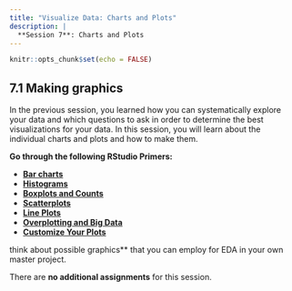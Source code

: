 ```yaml
---
title: "Visualize Data: Charts and Plots"
description: |
  **Session 7**: Charts and Plots
---
```


```r
knitr::opts_chunk$set(echo = FALSE)
```

## 7.1 Making graphics

In the previous session, you learned how you can systematically explore your data and which questions to ask in order to determine the best visualizations for your data. In this session, you will learn about the individual charts and plots and how to make them.

**Go through the following RStudio Primers:**

- [**Bar charts**](https://rstudio.cloud/learn/primers/3.2)
- [**Histograms**](https://rstudio.cloud/learn/primers/3.3) 
- [**Boxplots and Counts**](https://rstudio.cloud/learn/primers/3.4)
- [**Scatterplots**](https://rstudio.cloud/learn/primers/3.5)
- [**Line Plots**](https://rstudio.cloud/learn/primers/3.6)
- [**Overplotting and Big Data**](https://rstudio.cloud/learn/primers/3.7)
- [**Customize Your Plots**](https://rstudio.cloud/learn/primers/3.8)



think about possible graphics** that you can employ for EDA in your own master project. 

There are **no additional assignments** for this session.




